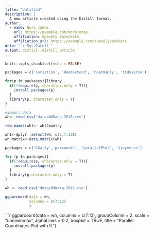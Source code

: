 ```yaml
---
title: "Untitled"
description: |
  A new article created using the Distill format.
author:
  - name: Nora Jones 
    url: https://example.com/norajones
    affiliation: Spacely Sprockets
    affiliation_url: https://example.com/spacelysprokets
date: "`r Sys.Date()`"
output: distill::distill_article
---
```


```r
knitr::opts_chunk$set(echo = FALSE)
```

```r
packages = c('seriation', 'dendextend', 'heatmaply', 'tidyverse')

for(p in packages){library
  if(!require(p, character.only = T)){
    install.packages(p)
  }
  library(p, character.only = T)
}

#import data
wh<- read_csv("data/WHData-2018.csv")

row.names(wh)<- wh$Country
```

```r
wh1<-dplyr::select(wh, c(3,7:12))
wh_matrix<-data.matrix(wh)

```

```r
packages = c('GGally','parcoords', 'parallelPlot', 'tidyverse')

for (p in packages){
  if(!require(p, character.only = T)){
    install.packages(p)
  }
  library(p,character.only = T)
}
```
```r
wh <- read_csv("data/WHData-2018.csv")
```

```r
ggparcoord(data = wh,
           columns = c(7:12)
           )
```


```r
ggparcoord(data = wh,
           columns = c(7:12),
           groupColumn = 2,
           scale = "unniminmax",
           alphaLines = 0.2,
           boxplot = TRUE,
           title = "Parallel Coordinates Plot with R.")